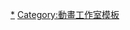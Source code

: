 {{Navbox
|name   = Tatsunoko Production
|title  = [[龍之子製作]]
|state  = {{{state|}}}
|listclass = hlist

| group1 = 電視動畫
| list1  = {{navbox subgroup
|group1 = 1960年代
|list1 = 
* {{tsl|en|Space Ace (manga)||Space Ace}}（1965–1966年）
* [[马赫GoGoGo]]（1967–1968年）
* [[万能怪兽]]（1967–1968年）
* {{tsl|en|Dokachin the Primitive Boy||Dokachin the Primitive Boy}}（1968–1969年）
* {{tsl|en|Judo Boy||Judo Boy}}（1969年）
* [[喷嚏大魔王]]（1969–1970年）
|group2 = 1970年代
|list2 = 
* {{tsl|en|The Adventures of Hutch the Honeybee||The Adventures of Hutch the Honeybee}}（1970–1971年）
* {{tsl|en|Inakappe Taishō||Inakappe Taishō}}（1970–1972年）
* {{tsl|en|Hyppo and Thomas||Hyppo and Thomas}}（1971–1972年）
* Animentari Ketsudan（1971–1972年）
* {{tsl|en|Pinocchio: The Series||Mokku of the Oak Tree}}（1972–1973年）
* [[科學小飛俠]]（1972–1974年）
* {{tsl|en|Tamagon the Counselor||Tamagon the Counselor}}（1972–1973年）
* {{tsl|en|Demetan Croaker, The Boy Frog||Demetan Croaker, The Boy Frog}}（1973年）
* [[再造人卡辛]]（1973–1974年）
* {{tsl|en|Bôken Korobokkuru||Bôken Korobokkuru}}（1973–1974年）
* {{tsl|en|New Honeybee Hutch||New Honeybee Hutch}}（1974年）
* [[雜牌拯救隊]]（1974–1975年）
* {{tsl|en|Hurricane Polymar||Hurricane Polymar}}（1974–1975年）
* [[瓢蟲之歌]]（1974–1976年）
* [[宇宙騎士|Tekkaman: The Space Knight]]（1975年）
* [[时间飞船]]（1975–1976年）
* [[太空小五义|Goliath the Super Fighter]]（1976年）
* [[小寶歷險記]]（1976–1977年）
* [[小雙俠|Yatterman]]（1977–1979年）
* {{tsl|en|Ippatsu Kanta-kun||Ippatsu Kanta-kun}}（1977–1978年）
* {{tsl|en|Temple the Balloonist||Temple the Balloonist}}（1977–1978年）
* Tobidase! Machine Hiryū（1977年）
* [[科學小飛俠II]]（1978–1979年）
* {{tsl|en|Zenderman||Zenderman}}（1979–1980年）
* [[旋風小飛俠]]（1979–1980年）
* [[黑豹傳奇]]（1979–1981年）
* Daddy-Long-Legs（1979年）
|group3 = 1980年代
|list3 = 
* {{tsl|en|The Littl' Bits||The Littl' Bits}}（1980年）
* {{tsl|en|Rescueman||Rescueman}}（1980–1981年）
* {{tsl|en|Muteking, The Dashing Warrior||Muteking, The Dashing Warrior}}（1980–1981年）
* Kaitei Daisensou: Ai no 20,000 Miles（1981年）
* [[龙威]]（1981–1982年）
* [[無敵小戰士|Gold Lightan, The Gold Warrior]]（1981–1982年）
* {{tsl|en|Superbook||Superbook}}（1981–1982年）
* {{tsl|en|Dash Kappei||Dash Kappei}}（1981–1982年）
* {{tsl|en|Gyakuten! Ippatsuman||Gyakuten! Ippatsuman}}（1982–1983年）
* {{tsl|en|The Flying House (TV series)||The Flying House}}（1982–1983年）
* [[超时空要塞]]（1982–1983年）
* [[未来警察]]（1983年）
* {{tsl|en|Superbook||Superbook}} II（1983年）
* {{tsl|en|Itadakiman||Itadakiman}}（1983年）
* [[太空戰神]]（1983–1984年）
* {{tsl|en|Starzan S||Starzan S}}（1984年）
* [[宇宙再生人]]（1984年）
* Yoroshiku Mechadoc（1984–1985年）
* [[阿爾卑斯玫瑰 (漫畫年)]]（1985年）
* Shouwa Aho Soushi: Akanuke Ichiban（1985–1986年）
* [[光之傳說]]（1986年）
* [[褞袍超人]]（1986–1987年）
* {{tsl|en|Zillion (anime)||Akai Kōdan Zillion}}（1987年）
* [[万能怪兽]]（1987–1988年）
* [[天空戰記]]（1989–1990年）
* [[超時空遊俠]]（1989–1990年）
* [[小蜜蜂寻亲记]]（1989–1990年）
|group4 = 1990年代
|list4 = 
* [[功夫貓黨]]（1990–1991年）
* [[羅賓漢大冒險|Robin Hood no Daibōken]]（1990–1992年）
* [[宇宙騎士BLADE]]（1992–1993年）
* [[无责任舰长]]（1993年）
* {{tsl|en|The Legend of Snow White||Shirayuki Hime no Densetsu}}（1994–1995年）
* [[新世纪福音战士]]（1995–1996年）
* {{tsl|en|Dokkan! Robotendon||Dokkan! Robotendon}}（1995–1996年）
* [[灰姑娘物語|Cinderella Monogatari]]（1996年）
* {{tsl|en|Speed Racer X||Speed Racer X}}（1997年）
* {{tsl|en|Generator Gawl||Generator Gawl}}（1998年）
* Seikimatsu Densetsu: Wonderful Tatsunoko Land（1999年）
|group5 = 2000年代
|list5 = 
* {{tsl|en|Time Bokan 2000: Kaitou Kiramekiman||Time Bokan 2000: Kaitou Kiramekiman}}（2000年）
* {{tsl|en|The SoulTaker||The SoulTaker}}（2001年）
* [[喷嚏大魔王|Yobarete Tobidete Akubi-chan]]（2001–2002年）
* [[喷嚏大魔王|Akubi Girl]]（2006年）
* [[小雙俠|Yatterman]]（2008–2009年）
* Mach Girl（2008–2009年）
* {{tsl|en|Casshern Sins||Casshern Sins}}（2008–2009年）
* [[金属对决 战斗陀螺|Beyblade: Metal Fusion]]（2009–2010年）
|group6 = 2010年代
|list6 = 
* [[金属对决 战斗陀螺|Beyblade: Metal Masters]]（2010–2011年）
* Tachumaru Gekijō（2010–2011年）
* [[星光少女|Pretty Rhythm: Aurora Dream]]（2011–2012年）
* [[金属对决 战斗陀螺|Beyblade: Metal Fury]]（2011–2012年）
* [[SKET DANCE]]（2011–2012年）
* [[C (動畫)|[C]: The Money of Soul and Possibility Control]]（2011年）
* [[星光少女|Pretty Rhythm: Dear My Future]]（2012–2013年）
* [[人魚又上鉤]]（2013年）
* [[星光少女|Pretty Rhythm: Rainbow Live]]（2013–2014年）
* [[科學小飛俠Crowds]]（2013年）
* [[Wake Up, Girls!]]（2014年）
* [[星光少女 群星閃耀]]（2014年）
* [[乒乓 (漫畫)|乒乓 THE ANIMATION]]（2014年）
* [[星光樂園]]（2014–）
* [[PSYCHO-PASS|Psycho-Pass 2]]（2014年）
* [[夜晚的小雙俠]]（2015年）
* [[科學小飛俠Crowds|科學小飛俠 Crowds Insight]]（2015年）
* [[魔法護士小麥|魔法護士小麥R]]（2016年）
|group7 = 2020年代
|list7 = 
* [[擾亂 THE PRINCESS OF SNOW AND BLOOD]]（2021年）
}}

| group2 = OVA/ONA
| list2  =
* [[無限地帶23|Megazone 23 - Part I]]（1985年）
* [[太空戰神|Genesis Climber MOSPEADA: Love Live Alive]]（1985年）
* [[無限地帶23|Megazone 23 - Part II]]（1986年）
* [[Outlanders（manga)|Outlanders]]（1986年）
* [[Flash Back 2012|The Super Dimension Fortress Macross: Flash Back 2012]]（1987年）
* {{tsl|en|Zillion (anime)||Zillion: Burning Night}}（1988年）
* [[無限地帶23|Megazone 23 - Part III]]（1989年）
* [[天空戰記|Shurato: Dark Genesis]]（1991–1992年）
* {{tsl|en|Casshan: Robot Hunter||Casshan: Robot Hunter}}（1993–1994年）
* {{tsl|en|Time Bokan: Royal Revival||Time Bokan: Royal Revival}}（1993–1994年）
* [[宇宙騎士BLADE|Tekkaman Blade II]]（1994–1995年）
* {{tsl|en|Gatchaman (OVA)||Gatchaman}}（1994–1995年）
* {{tsl|en|Hurricane Polymar||Hurricane Polymar: Holy Blood}}（1996–1997年）
* [[魔法護士小麥]]（2002–2003年）
* [[魔法護士小麥|Nurse Witch Komugi-Chan Magikarte Z]]（2004年）
* Sky Kids Booby（2004–2009年）
* [[鴉 -KARAS-|Karas]]（2005–2007年）
* [[夜櫻四重奏|Yozakura Quartet -Hoshi no Umi-]]（2010–2011年）
* [[怪物王女]]（2010–2011年）
* [[小鎮有你|A Town Where You Live: Twilight Intersection]]（2012年）
* Ippatsu-Hicchuu! Devander（2012年）
* [[SKET DANCE]]（2013年）
* Triple Combination: Transformers Go!（2013年）
* [[夜櫻四重奏|Yozakura Quartet -Hana no Uta-]]（2013–2014年）
* [[夜櫻四重奏|Yozakura Quartet -Tsuki ni Naku-]]（2013–2014年）
* [[科學小飛俠Crowds|Gatchaman Crowds: Embrace]]（2014年）

| group3= 動畫电影
| list3 = 
* {{tsl|en|Science Ninja Team Gatchaman: The Movie||Science Ninja Team Gatchaman: The Movie}}（1978年）
* [[超时空要塞 爱，还记得吗？|Macross: Do You Remember Love?]]（1984年）
* Chikyuu Monogatari Telepath 2500（1984年）
* [[小雙俠|Yatterman: Shin Yatter Mecha Daishūgō! Omocha no Kuni de Daikessen da Koron!]]（2009年）
* {{tsl|en|Hutch the Honeybee||Hutch the Honeybee}}（2010年）
* [[劇場版戰鬥陀螺 鋼鐵奇兵VS太陽 灼熱的侵略者]]（2010年）
* [[Wake Up, Girls!|Wake Up, Girls! - Seven Idols]]（2014年）
* [[星光少女|Pretty Rhythm All-Star Selection: Prism Show☆Best Ten]]（2014年）
* [[星光樂園|PriPara the Movie: Everyone, Assemble! Prism ☆ Tours]]（2015年）
* [[星光樂園|Fly Out, PriPara: Aim for it with Everyone! Idol☆Grand Prix]]（2015年）
* [[星光少女|King of Prism by PrettyRhythm]]（2016年）
* {{tsl|en|PriPara Mi~nna no Akogare Let's Go PriPari||PriPara Mi~nna no Akogare Let's Go PriPari}}（2016年）

| group4= 游戏
| list4 = 
* {{tsl|en|Tatsunoko Fight||Tatsunoko Fight}}（2000年）
* [[.hack//G.U. (遊戲)|.hack//G.U. Vol. 3: Redemption]]（2007年）
* {{tsl|en|Tatsunoko vs. Capcom: Ultimate All-Stars||Tatsunoko vs. Capcom: Cross Generation of Heroes}}（2008年）
* {{tsl|en|Tatsunoko vs. Capcom: Ultimate All-Stars||Tatsunoko vs. Capcom: Ultimate All-Stars}}（2010年）

| below = 
{{icon|category}} [[:Category:Tatsunoko Production|Category]]

}}<noinclude>
{{collapsible option}}
[[Category:龍之子製作|*]]
[[Category:動畫工作室模板]]
</noinclude>